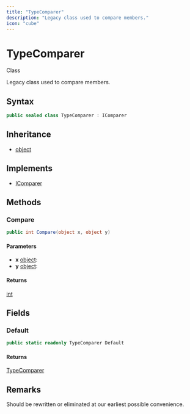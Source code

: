 ```yaml
---
title: "TypeComparer"
description: "Legacy class used to compare members."
icon: "cube"
---
```


# TypeComparer

<Badge variant="outline">Class</Badge>

Legacy class used to compare members.

## Syntax

```csharp
public sealed class TypeComparer : IComparer
```

## Inheritance

- [object](https://learn.microsoft.com/dotnet/api/system.object)

## Implements

- [IComparer](https://learn.microsoft.com/dotnet/api/system.collections.icomparer)

## Methods

### Compare

```csharp
public int Compare(object x, object y)
```

#### Parameters

- **x** [object](https://learn.microsoft.com/dotnet/api/system.object): 
- **y** [object](https://learn.microsoft.com/dotnet/api/system.object): 

#### Returns

[int](https://learn.microsoft.com/dotnet/api/system.int32)


## Fields

### Default

```csharp
public static readonly TypeComparer Default
```

#### Returns

[TypeComparer](/api-reference/cloudnimble/breakdance/assemblies/typecomparer)


## Remarks

Should be rewritten or eliminated at our earliest possible convenience.

